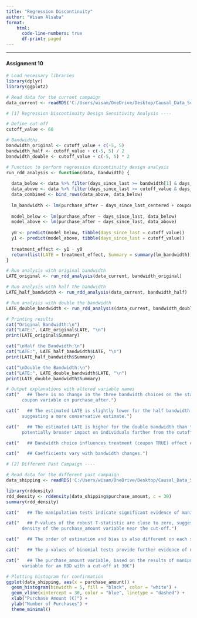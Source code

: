 ```yaml
---
title: "Regression Discontinuity"
author: "Wisam Alsaba"
format: 
    html:
      code-line-numbers: true
      df-print: paged
---
```

----
#### **Assignment 10**
```r
# Load necessary libraries
library(dplyr)
library(ggplot2)

# Read data for the current campaign
data_current <- readRDS('C:/Users/wisam/OneDrive/Desktop/Causal_Data_Science_Data/Data/coupon.rds')

# [1] Regression Discontinuity Design Sensitivity Analysis ----

# Define cut-off
cutoff_value <- 60

# Bandwidths
bandwidth_original <- cutoff_value + c(-5, 5)
bandwidth_half <- cutoff_value + c(-5, 5) / 2
bandwidth_double <- cutoff_value + c(-5, 5) * 2

# Function to perform regression discontinuity design analysis
run_rdd_analysis <- function(data, bandwidth) {
  
  data_below <- data %>% filter(days_since_last >= bandwidth[1] & days_since_last < cutoff_value)
  data_above <- data %>% filter(days_since_last >= cutoff_value & days_since_last <= bandwidth[2])
  data_combined <- bind_rows(data_above, data_below)
  
  lm_bandwidth <- lm(purchase_after ~ days_since_last_centered + coupon, data_combined)
  
  model_below <- lm(purchase_after ~ days_since_last, data_below)
  model_above <- lm(purchase_after ~ days_since_last, data_above)
  
  y0 <- predict(model_below, tibble(days_since_last = cutoff_value))
  y1 <- predict(model_above, tibble(days_since_last = cutoff_value))
  
  treatment_effect <- y1 - y0
  return(list(LATE = treatment_effect, Summary = summary(lm_bandwidth)))
}

# Run analysis with original bandwidth
LATE_original <- run_rdd_analysis(data_current, bandwidth_original)

# Run analysis with half the bandwidth
LATE_half_bandwidth <- run_rdd_analysis(data_current, bandwidth_half)

# Run analysis with double the bandwidth
LATE_double_bandwidth <- run_rdd_analysis(data_current, bandwidth_double)

# Printing results
cat("Original Bandwidth:\n")
cat("LATE:", LATE_original$LATE, "\n")
print(LATE_original$Summary)

cat("\nHalf the Bandwidth:\n")
cat("LATE:", LATE_half_bandwidth$LATE, "\n")
print(LATE_half_bandwidth$Summary)

cat("\nDouble the Bandwidth:\n")
cat("LATE:", LATE_double_bandwidth$LATE, "\n")
print(LATE_double_bandwidth$Summary)

# Output explanations with altered variable names
cat("   ## There is no change in the three bandwidth choices on the statistical effect (positive effect of 
      coupon variable on purchase_after.")

cat("   ## The estimated LATE is slightly lower for the half bandwidth than the original bandwidth, 
      suggesting a more conservative estimate.")

cat("   ## The estimated LATE is higher for the double bandwidth than the original bandwidth, suggesting a 
      potentially broader impact on individuals farther from the cutoff point.")

cat("   ## Bandwidth choice influences treatment (coupon TRUE) effect estimation.")

cat("   ## Coefficients vary with bandwidth changes.")

# [2] Different Past Campaign ----

# Read data for the different past campaign
data_shipping <- readRDS('C:/Users/wisam/OneDrive/Desktop/Causal_Data_Science_Data/Data/shipping.rds')

library(rddensity)
rdd_density <- rddensity(data_shipping$purchase_amount, c = 30)
summary(rdd_density)

cat("   ## The manipulation tests indicate significant evidence of manipulation around the cut-off point (c=30)")

cat("   ## P-values of the robust T-statistic are close to zero, suggesting that there are systematic changes in the observed
      density of the purchase_amount variable near the cut-off.")

cat("   ## The order of estimation and bias is also different on each side, suggesting a lack of smoothness or continuity.")

cat("   ## The p-values of binomial tests provide further evidence of non-random behavior around the cut-off.")

cat("   ## The purchase_amount variable, based on the results of manipulation testing, may not be appropriate as a running 
      variable for an RDD with a cut-off at 30€")

# Plotting histogram for confirmation
ggplot(data_shipping, aes(x = purchase_amount)) +
  geom_histogram(binwidth = 5, fill = "black", color = "white") +
  geom_vline(xintercept = 30, color = "blue", linetype = "dashed") +
  xlab("Purchase Amount (€)") +
  ylab("Number of Purchases") +
  theme_minimal()
```